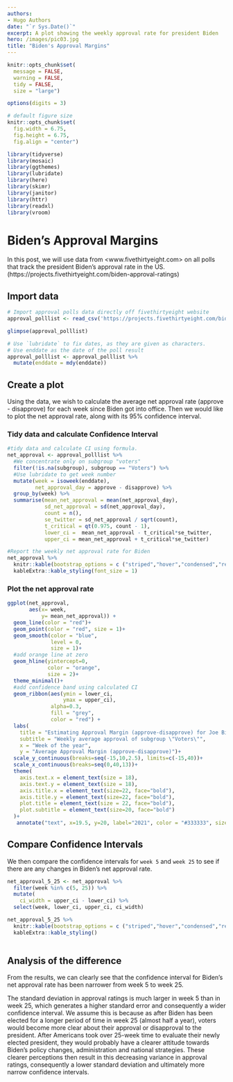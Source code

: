 ```yaml
---
authors:
- Hugo Authors
date: "`r Sys.Date()`"
excerpt: A plot showing the weekly approval rate for president Biden
hero: /images/pic03.jpg
title: "Biden's Approval Margins"
---
```


```r
knitr::opts_chunk$set(
  message = FALSE, 
  warning = FALSE, 
  tidy = FALSE,
  size = "large")

options(digits = 3)

# default figure size
knitr::opts_chunk$set(
  fig.width = 6.75, 
  fig.height = 6.75,
  fig.align = "center")
```

```r
library(tidyverse)
library(mosaic)
library(ggthemes)
library(lubridate)
library(here)
library(skimr)
library(janitor)
library(httr)
library(readxl)
library(vroom)
```

# Biden's Approval Margins

In this post, we will use data from <www.fivethirtyeight.com> on all polls that track the president Biden's approval rate in the US.
(https://projects.fivethirtyeight.com/biden-approval-ratings)

## Import data
```r
# Import approval polls data directly off fivethirtyeight website
approval_polllist <- read_csv('https://projects.fivethirtyeight.com/biden-approval-data/approval_polllist.csv') 

glimpse(approval_polllist)

# Use `lubridate` to fix dates, as they are given as characters.
# Use enddate as the date of the poll result
approval_polllist <- approval_polllist %>% 
  mutate(enddate = mdy(enddate))

```

## Create a plot
Using the data, we wish to calculate the average net approval rate (approve - disapprove) for each week since Biden got into office. \n
Then we would like to plot the net approval rate, along with its 95% confidence interval.

### Tidy data and calculate Confidence Interval
```r
#tidy data and calculate CI using formula. 
net_approval <- approval_polllist %>% 
  #We concentrate only on subgroup "voters"
  filter(!is.na(subgroup), subgroup == "Voters") %>%
  #Use lubridate to get week number
  mutate(week = isoweek(enddate),
         net_approval_day = approve - disapprove) %>% 
  group_by(week) %>%
  summarise(mean_net_approval = mean(net_approval_day),
            sd_net_approval = sd(net_approval_day),
            count = n(),
            se_twitter = sd_net_approval / sqrt(count),
            t_critical = qt(0.975, count - 1),
            lower_ci =  mean_net_approval - t_critical*se_twitter,
            upper_ci = mean_net_approval + t_critical*se_twitter)

#Report the weekly net approval rate for Biden
net_approval %>% 
  knitr::kable(bootstrap_options = c ("striped","hover","condensed","responsive")) %>%
  kableExtra::kable_styling(font_size = 1)
```

### Plot the net approval rate
```r
ggplot(net_approval, 
       aes(x= week, 
           y= mean_net_approval)) +
  geom_line(color = "red")+
  geom_point(color = "red", size = 1)+
  geom_smooth(color = "blue",
              level = 0,
              size = 1)+
  #add orange line at zero
  geom_hline(yintercept=0, 
             color = "orange", 
             size = 2)+
  theme_minimal()+
  #add confidence band using calculated CI
  geom_ribbon(aes(ymin = lower_ci, 
                  ymax = upper_ci),
              alpha=0.3,
              fill = "grey",
              color = "red") + 
  labs(
    title = "Estimating Approval Margin (approve-disapprove) for Joe Biden",
    subtitle = "Weekly average approval of subgroup \"Voters\"",
    x = "Week of the year",
    y = "Average Approval Margin (approve-disapprove)")+
  scale_y_continuous(breaks=seq(-15,10,2.5), limits=c(-15,40))+
  scale_x_continuous(breaks=seq(0,40,13))+
  theme(
    axis.text.x = element_text(size = 18),
    axis.text.y = element_text(size = 18),
    axis.title.x = element_text(size=22, face="bold"),
    axis.title.y = element_text(size=22, face="bold"),
    plot.title = element_text(size = 22, face="bold"),
    plot.subtitle = element_text(size=20, face="bold")
  )+
   annotate("text", x=19.5, y=20, label="2021", color = "#333333", size=8)

```

## Compare Confidence Intervals

We then compare the confidence intervals for `week 5` and `week 25` to see if there are any changes in Biden's net approval rate.
```r
net_approval_5_25 <- net_approval %>% 
  filter(week %in% c(5, 25)) %>% 
  mutate(
    ci_width = upper_ci - lower_ci) %>% 
  select(week, lower_ci, upper_ci, ci_width)

net_approval_5_25 %>% 
  knitr::kable(bootstrap_options = c ("striped","hover","condensed","responsive")) %>%
  kableExtra::kable_styling()
  
```

## Analysis of the difference

From the results, we can clearly see that the confidence interval for Biden's net approval rate has been narrower from week 5 to week 25. \n

The standard deviation in approval ratings is much larger in week 5 than in week 25, which generates a higher standard error and consequently a wider confidence interval. We assume this is because as after Biden has been elected for a longer period of time in week 25 (almost half a year), voters would become more clear about their approval or disapproval to the president. After Americans took over 25-week time to evaluate their newly elected president, they would probably have a clearer attitude towards Biden's policy changes, administration and national strategies. These clearer perceptions then result in this decreasing variance in approval ratings, consequently a lower standard deviation and ultimately more narrow confidence intervals.